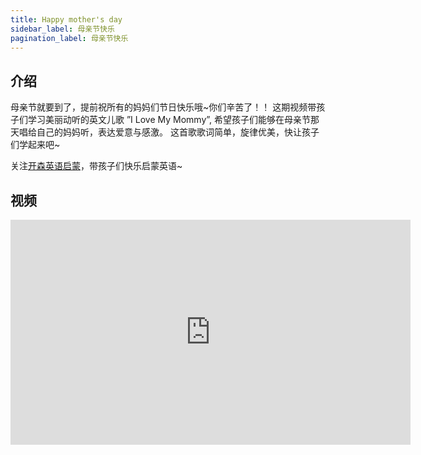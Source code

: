 ```yaml
---
title: Happy mother's day
sidebar_label: 母亲节快乐
pagination_label: 母亲节快乐
---
```


## 介绍

母亲节就要到了，提前祝所有的妈妈们节日快乐哦~你们辛苦了！！
这期视频带孩子们学习美丽动听的英文儿歌 ”I Love My Mommy”, 希望孩子们能够在母亲节那天唱给自己的妈妈听，表达爱意与感激。
这首歌歌词简单，旋律优美，快让孩子们学起来吧~

关注[开森英语启蒙](https://space.bilibili.com/20797715)，带孩子们快乐启蒙英语~

## 视频

<iframe
  src="https://player.bilibili.com/player.html?bvid=BV1Zo4y1x7gE&cid=1&page=1"
  scrolling="no"
  border="0"
  frameborder="no"
  framespacing="0"
  allowfullscreen="true"
  width="640"
  height="360"
></iframe>
